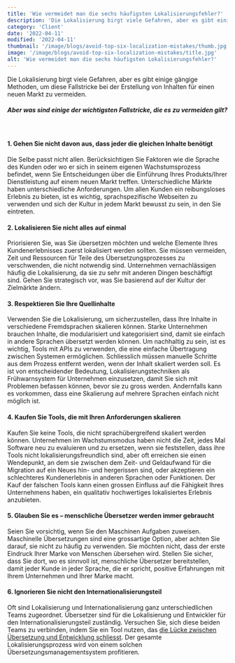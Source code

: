 ```yaml
---
title: 'Wie vermeidet man die sechs häufigsten Lokalisierungsfehler?'
description: 'Die Lokalisierung birgt viele Gefahren, aber es gibt einige gängige Methoden, um diese Fallstricke bei der Erstellung von Inhalten für einen neuen Markt zu vermeiden. Aber was sind einige der wichtigsten Fallstricke, die es zu vermeiden gilt?'
category: 'Client'
date: '2022-04-11'
modified: '2022-04-11'
thumbnail: '/image/blogs/avoid-top-six-localization-mistakes/thumb.jpg'
image: '/image/blogs/avoid-top-six-localization-mistakes/title.jpg'
alt: 'Wie vermeidet man die sechs häufigsten Lokalisierungsfehler?'
---
```


Die Lokalisierung birgt viele Gefahren, aber es gibt einige gängige Methoden, um diese Fallstricke bei der Erstellung von Inhalten für einen neuen Markt zu vermeiden.

##### Aber was sind einige der wichtigsten Fallstricke, die es zu vermeiden gilt?
<br />

#### 1. Gehen Sie nicht davon aus, dass jeder die gleichen Inhalte benötigt
Die Selbe passt nicht allen. Berücksichtigen Sie Faktoren wie die Sprache des Kunden oder wo er sich in seinem eigenen Wachstumsprozess befindet, wenn Sie Entscheidungen über die Einführung Ihres Produkts/Ihrer Dienstleistung auf einem neuen Markt treffen.
Unterschiedliche Märkte haben unterschiedliche Anforderungen. Um allen Kunden ein reibungsloses Erlebnis zu bieten, ist es wichtig, sprachspezifische Webseiten zu verwenden und sich der Kultur in jedem Markt bewusst zu sein, in den Sie eintreten.

#### 2. Lokalisieren Sie nicht alles auf einmal
Priorisieren Sie, was Sie übersetzen möchten und welche Elemente Ihres Kundenerlebnisses zuerst lokalisiert werden sollten. Sie müssen vermeiden, Zeit und Ressourcen für Teile des Übersetzungsprozesses zu verschwenden, die nicht notwendig sind.
Unternehmen vernachlässigen häufig die Lokalisierung, da sie zu sehr mit anderen Dingen beschäftigt sind. Gehen Sie strategisch vor, was Sie basierend auf der Kultur der Zielmärkte ändern.

#### 3. Respektieren Sie Ihre Quellinhalte
Verwenden Sie die Lokalisierung, um sicherzustellen, dass Ihre Inhalte in verschiedene Fremdsprachen skalieren können. Starke Unternehmen brauchen Inhalte, die modularisiert und kategorisiert sind, damit sie einfach in andere Sprachen übersetzt werden können.
Um nachhaltig zu sein, ist es wichtig, Tools mit APIs zu verwenden, die eine einfache Übertragung zwischen Systemen ermöglichen. Schliesslich müssen manuelle Schritte aus dem Prozess entfernt werden, wenn der Inhalt skaliert werden soll. Es ist von entscheidender Bedeutung, Lokalisierungstechniken als Frühwarnsystem für Unternehmen einzusetzen, damit Sie sich mit Problemen befassen können, bevor sie zu gross werden. Andernfalls kann es vorkommen, dass eine Skalierung auf mehrere Sprachen einfach nicht möglich ist.

#### 4. Kaufen Sie Tools, die mit Ihren Anforderungen skalieren
Kaufen Sie keine Tools, die nicht sprachübergreifend skaliert werden können. Unternehmen im Wachstumsmodus haben nicht die Zeit, jedes Mal Software neu zu evaluieren und zu ersetzen, wenn sie feststellen, dass ihre Tools nicht lokalisierungsfreundlich sind, aber oft erreichen sie einen Wendepunkt, an dem sie zwischen dem Zeit- und Geldaufwand für die Migration auf ein Neues hin- und hergerissen sind, oder akzeptieren ein schlechteres Kundenerlebnis in anderen Sprachen oder Funktionen. Der Kauf der falschen Tools kann einen grossen Einfluss auf die Fähigkeit Ihres Unternehmens haben, ein qualitativ hochwertiges lokalisiertes Erlebnis anzubieten.

#### 5. Glauben Sie es – menschliche Übersetzer werden immer gebraucht
Seien Sie vorsichtig, wenn Sie den Maschinen Aufgaben zuweisen. Maschinelle Übersetzungen sind eine grossartige Option, aber achten Sie darauf, sie nicht zu häufig zu verwenden. Sie möchten nicht, dass der erste Eindruck Ihrer Marke von Menschen übersehen wird. Stellen Sie sicher, dass Sie dort, wo es sinnvoll ist, menschliche Übersetzer bereitstellen, damit jeder Kunde in jeder Sprache, die er spricht, positive Erfahrungen mit Ihrem Unternehmen und Ihrer Marke macht.

#### 6. Ignorieren Sie nicht den Internationalisierungsteil
Oft sind Lokalisierung und Internationalisierung ganz unterschiedlichen Teams zugeordnet.
Übersetzer sind für die Lokalisierung und Entwickler für den Internationalisierungsteil zuständig. Versuchen Sie, sich diese beiden Teams zu verbinden, indem Sie ein Tool nutzen, das [die Lücke zwischen Übersetzung und Entwicklung schliesst](https://locize.com). Der gesamte Lokalisierungsprozess wird von einem solchen Übersetzungsmanagementsystem profitieren.
